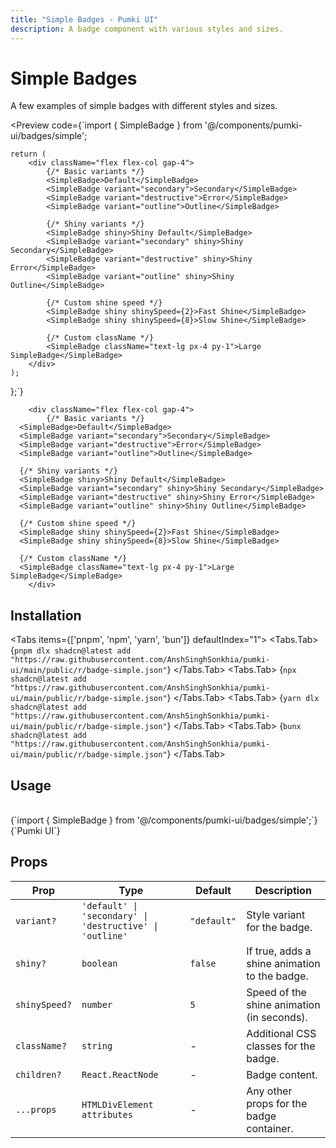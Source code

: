 ```yaml
---
title: "Simple Badges - Pumki UI"
description: A badge component with various styles and sizes.
---
```



# Simple Badges

A few examples of simple badges with different styles and sizes.

<Preview 
  code={`import { SimpleBadge } from '@/components/pumki-ui/badges/simple';

    return (
        <div className="flex flex-col gap-4">
            {/* Basic variants */}
            <SimpleBadge>Default</SimpleBadge>
            <SimpleBadge variant="secondary">Secondary</SimpleBadge>
            <SimpleBadge variant="destructive">Error</SimpleBadge>
            <SimpleBadge variant="outline">Outline</SimpleBadge>
            
            {/* Shiny variants */}
            <SimpleBadge shiny>Shiny Default</SimpleBadge>
            <SimpleBadge variant="secondary" shiny>Shiny Secondary</SimpleBadge>
            <SimpleBadge variant="destructive" shiny>Shiny Error</SimpleBadge>
            <SimpleBadge variant="outline" shiny>Shiny Outline</SimpleBadge>
            
            {/* Custom shine speed */}
            <SimpleBadge shiny shinySpeed={2}>Fast Shine</SimpleBadge>
            <SimpleBadge shiny shinySpeed={8}>Slow Shine</SimpleBadge>
            
            {/* Custom className */}
            <SimpleBadge className="text-lg px-4 py-1">Large SimpleBadge</SimpleBadge>
        </div>
    );
};`}
>
        <div className="flex flex-col gap-4">
            {/* Basic variants */}
      <SimpleBadge>Default</SimpleBadge>
      <SimpleBadge variant="secondary">Secondary</SimpleBadge>
      <SimpleBadge variant="destructive">Error</SimpleBadge>
      <SimpleBadge variant="outline">Outline</SimpleBadge>
      
      {/* Shiny variants */}
      <SimpleBadge shiny>Shiny Default</SimpleBadge>
      <SimpleBadge variant="secondary" shiny>Shiny Secondary</SimpleBadge>
      <SimpleBadge variant="destructive" shiny>Shiny Error</SimpleBadge>
      <SimpleBadge variant="outline" shiny>Shiny Outline</SimpleBadge>
      
      {/* Custom shine speed */}
      <SimpleBadge shiny shinySpeed={2}>Fast Shine</SimpleBadge>
      <SimpleBadge shiny shinySpeed={8}>Slow Shine</SimpleBadge>
      
      {/* Custom className */}
      <SimpleBadge className="text-lg px-4 py-1">Large SimpleBadge</SimpleBadge>
        </div>

</Preview>

## Installation

<Tabs items={['pnpm', 'npm', 'yarn', 'bun']} defaultIndex="1">
  <Tabs.Tab>
    <CodeBlock language="bash" showLineNumbers={false}>
      {`pnpm dlx shadcn@latest add "https://raw.githubusercontent.com/AnshSinghSonkhia/pumki-ui/main/public/r/badge-simple.json"`}
    </CodeBlock>
  </Tabs.Tab>
  <Tabs.Tab>
    <CodeBlock language="bash" showLineNumbers={false}>
      {`npx shadcn@latest add "https://raw.githubusercontent.com/AnshSinghSonkhia/pumki-ui/main/public/r/badge-simple.json"`}
    </CodeBlock>
  </Tabs.Tab>
  <Tabs.Tab>
    <CodeBlock language="bash" showLineNumbers={false}>
      {`yarn dlx shadcn@latest add "https://raw.githubusercontent.com/AnshSinghSonkhia/pumki-ui/main/public/r/badge-simple.json"`}
    </CodeBlock>
  </Tabs.Tab>
  <Tabs.Tab>
    <CodeBlock language="bash" showLineNumbers={false}>
      {`bunx shadcn@latest add "https://raw.githubusercontent.com/AnshSinghSonkhia/pumki-ui/main/public/r/badge-simple.json"`}
    </CodeBlock>
  </Tabs.Tab>
</Tabs>

## Usage

<br/>

<CodeBlock language="typescript" showLineNumbers={false}>
    {`import { SimpleBadge } from '@/components/pumki-ui/badges/simple';`}
</CodeBlock>

<br/>

<CodeBlock language="typescript" showLineNumbers={false}>
    {`<SimpleBadge>Pumki UI</SimpleBadge>`}
</CodeBlock>

## Props


<PumkiTableStyles />

<PumkiTable>
  <table className="pumki-table">
    <thead>
      <tr>
        <th>Prop</th>
        <th>Type</th>
        <th>Default</th>
        <th>Description</th>
      </tr>
    </thead>
    <tbody>
      <tr>
        <td><code>variant?</code></td>
        <td><code>'default' | 'secondary' | 'destructive' | 'outline'</code></td>
        <td><code>"default"</code></td>
        <td>Style variant for the badge.</td>
      </tr>
      <tr>
        <td><code>shiny?</code></td>
        <td><code>boolean</code></td>
        <td><code>false</code></td>
        <td>If true, adds a shine animation to the badge.</td>
      </tr>
      <tr>
        <td><code>shinySpeed?</code></td>
        <td><code>number</code></td>
        <td><code>5</code></td>
        <td>Speed of the shine animation (in seconds).</td>
      </tr>
      <tr>
        <td><code>className?</code></td>
        <td><code>string</code></td>
        <td>-</td>
        <td>Additional CSS classes for the badge.</td>
      </tr>
      <tr>
        <td><code>children?</code></td>
        <td><code>React.ReactNode</code></td>
        <td>-</td>
        <td>Badge content.</td>
      </tr>
      <tr>
        <td><code>...props</code></td>
        <td><code>HTMLDivElement attributes</code></td>
        <td>-</td>
        <td>Any other props for the badge container.</td>
      </tr>
    </tbody>
  </table>
</PumkiTable>